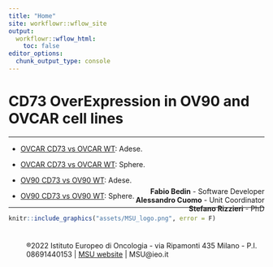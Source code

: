 ```yaml
---
title: "Home"
site: workflowr::wflow_site
output:
  workflowr::wflow_html:
    toc: false
editor_options:
  chunk_output_type: console
---
```


# CD73 OverExpression in OV90 and OVCAR cell lines

***

+ [OVCAR CD73 vs OVCAR WT](Template_LFQ.html): Adese.

+ [OVCAR CD73 vs OVCAR WT](Template_LFQ_OVCAR_sph.html): Sphere.

+ [OV90 CD73 vs OV90 WT](Template_LFQ_OV90.html): Adese.

+ [OV90 CD73 vs OV90 WT](Template_LFQ_OV90_sph.html): Sphere.

***


```r
knitr::include_graphics("assets/MSU_logo.png", error = F)
```
[**Fabio Bedin** - Software Developer]{style="float:right;position:relative;top:-6em"}  
[**Alessandro Cuomo** - Unit Coordinator]{style="float:right;position:relative;top:-6em"}  
[**Stefano Rizzieri** - PhD]{style="float:right;position:relative;top:-6em"} 

[®2022 Istituto Europeo di Oncologia - via Ripamonti 435 Milano - P.I. 08691440153 | [MSU website](https://www.research.ieo.it/research-and-technology/technological-units/proteomics-unit/) | MSU@ieo.it]{style="float:right;position:relative;top:-2em;right: -2.5em;"}
